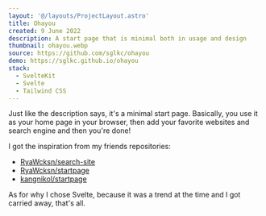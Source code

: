 ```yaml
---
layout: '@/layouts/ProjectLayout.astro'
title: Ohayou
created: 9 June 2022
description: A start page that is minimal both in usage and design
thumbnail: ohayou.webp
source: https://github.com/sglkc/ohayou
demo: https://sglkc.github.io/ohayou
stack:
  - SvelteKit
  - Svelte
  - Tailwind CSS
---
```


Just like the description says, it's a minimal start page. Basically, you use it
as your home page in your browser, then add your favorite websites and search
engine and then you're done!

I got the inspiration from my friends repositories:
- [RyaWcksn/search-site](https://github.com/RyaWcksn/search-site)
- [RyaWcksn/startpage](https://github.com/RyaWcksn/startpage)
- [kangnikol/startpage](https://github.com/kangnikol/startpage)

As for why I chose Svelte, because it was a trend at the time and I got carried
away, that's all.
